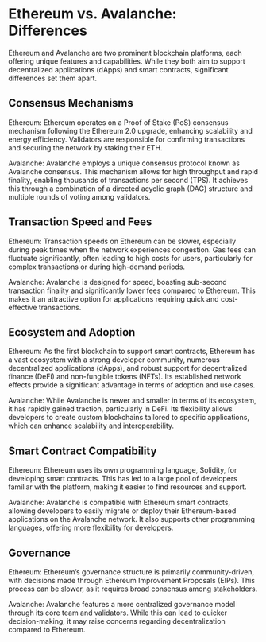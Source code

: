 
<Meta
  title="Ethereum vs. Avalanche: Differences | dRPC"
  description="Ethereum and Avalanche are two prominent blockchain platforms, each offering unique features and capabilities. While they both aim to support decentralized applications (dApps) and smart contracts, significant differences set them apart."
/>
# Ethereum vs. Avalanche: Differences

Ethereum and Avalanche are two prominent blockchain platforms, each offering unique features and capabilities. While they both aim to support decentralized applications (dApps) and smart contracts, significant differences set them apart.

## Consensus Mechanisms

Ethereum: Ethereum operates on a Proof of Stake (PoS) consensus mechanism following the Ethereum 2.0 upgrade, enhancing scalability and energy efficiency. Validators are responsible for confirming transactions and securing the network by staking their ETH.

Avalanche: Avalanche employs a unique consensus protocol known as Avalanche consensus. This mechanism allows for high throughput and rapid finality, enabling thousands of transactions per second (TPS). It achieves this through a combination of a directed acyclic graph (DAG) structure and multiple rounds of voting among validators.

## Transaction Speed and Fees

Ethereum: Transaction speeds on Ethereum can be slower, especially during peak times when the network experiences congestion. Gas fees can fluctuate significantly, often leading to high costs for users, particularly for complex transactions or during high-demand periods.

Avalanche: Avalanche is designed for speed, boasting sub-second transaction finality and significantly lower fees compared to Ethereum. This makes it an attractive option for applications requiring quick and cost-effective transactions.

## Ecosystem and Adoption

Ethereum: As the first blockchain to support smart contracts, Ethereum has a vast ecosystem with a strong developer community, numerous decentralized applications (dApps), and robust support for decentralized finance (DeFi) and non-fungible tokens (NFTs). Its established network effects provide a significant advantage in terms of adoption and use cases.

Avalanche: While Avalanche is newer and smaller in terms of its ecosystem, it has rapidly gained traction, particularly in DeFi. Its flexibility allows developers to create custom blockchains tailored to specific applications, which can enhance scalability and interoperability.

## Smart Contract Compatibility

Ethereum: Ethereum uses its own programming language, Solidity, for developing smart contracts. This has led to a large pool of developers familiar with the platform, making it easier to find resources and support.

Avalanche: Avalanche is compatible with Ethereum smart contracts, allowing developers to easily migrate or deploy their Ethereum-based applications on the Avalanche network. It also supports other programming languages, offering more flexibility for developers.

## Governance

Ethereum: Ethereum’s governance structure is primarily community-driven, with decisions made through Ethereum Improvement Proposals (EIPs). This process can be slower, as it requires broad consensus among stakeholders.

Avalanche: Avalanche features a more centralized governance model through its core team and validators. While this can lead to quicker decision-making, it may raise concerns regarding decentralization compared to Ethereum.

<Space h={16} />
<GetStarted />
